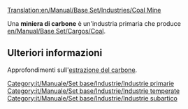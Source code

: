 [[Translation:en/Manual/Base Set/Industries/Coal Mine]]

{{it/Manuale/Set base/Industrie/MenuInd|image=en/Manual/Base Set/Industries/Coalmine.png
|nome=Miniera di carbone
|climi=[[en/Manual/Climates#temperate|Temperate]], [[en/Manual/Climates#sub-arctic|Sub-arctic]].
|accetta=Nothing
|produce=[[en/Manual/Base Set/Cargos/Coal]]
}}

Una '''miniera di carbone''' è un'industria primaria che produce [[en/Manual/Base Set/Cargos/Coal]]. 

== Ulteriori informazioni ==
Approfondimenti sull'[https://it.wikipedia.org/wiki/Estrazione_del_carbone estrazione del carbone].

{{it/Manuale/Set base/Industrie/Navbox Industrie}}

[[Category:it/Manuale/Set base/Industrie/Industrie primarie]]
[[Category:it/Manuale/Set base/Industrie/Industrie temperate]]
[[Category:it/Manuale/Set base/Industrie/Industrie subartico]]